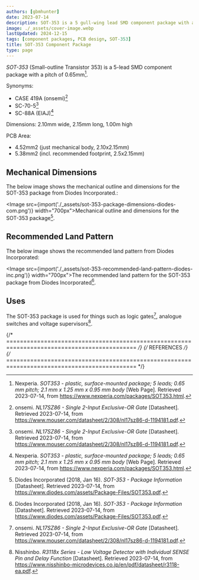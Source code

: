 ```yaml
---
authors: [gbmhunter]
date: 2023-07-14
description: SOT-353 is a 5 gull-wing lead SMD component package with a pitch of 0.65mm.
image: ./_assets/cover-image.webp
lastUpdated: 2024-12-15
tags: [component packages, PCB design, SOT-353]
title: SOT-353 Component Package
type: page
---
```


_SOT-353_ (Small-outline Transistor 353) is a 5-lead SMD component package with a pitch of 0.65mm[^nexperia-sot-353].

Synonyms:

* CASE 419A (onsemi)[^on-semi-nl17sz86-ds]
* SC-70-5[^on-semi-nl17sz86-ds]
* SC-88A (EIAJ)[^nexperia-sot-353]

Dimensions: 2.10mm wide, 2.15mm long, 1.00m high

PCB Area:
* 4.52mm2 (just mechanical body, 2.10x2.15mm)
* 5.38mm2 (incl. recommended footprint, 2.5x2.15mm)

## Mechanical Dimensions

The below image shows the mechanical outline and dimensions for the SOT-353 package from Diodes Incorporated.:

<Image src={import('./_assets/sot-353-package-dimensions-diodes-com.png')} width="700px">Mechanical outline and dimensions for the SOT-353 package[^diodes-incorp-sot-353-package-info].</Image>

## Recommended Land Pattern

The below image shows the recommended land pattern from Diodes Incorporated:

<Image src={import('./_assets/sot-353-recommended-land-pattern-diodes-inc.png')} width="700px">The recommended land pattern for the SOT-353 package from Diodes Incorporated[^diodes-incorp-sot-353-package-info].</Image>

## Uses

The SOT-353 package is used for things such as logic gates[^on-semi-nl17sz86-ds], analogue switches and voltage supervisors[^nisshinbo-r3118x-series-voltage-supervisors-ds].

{/* ============================================================================================ */}
{/* REFERENCES */}
{/* ============================================================================================ */}

[^nexperia-sot-353]: Nexperia. _SOT353 - plastic, surface-mounted package; 5 leads; 0.65 mm pitch; 2.1 mm x 1.25 mm x 0.95 mm body_ [Web Page]. Retrieved 2023-07-14, from https://www.nexperia.com/packages/SOT353.html.
[^on-semi-nl17sz86-ds]: onsemi. _NL17SZ86 - Single 2-Input Exclusive-OR Gate_ [Datasheet]. Retrieved 2023-07-14, from https://www.mouser.com/datasheet/2/308/nl17sz86-d-1194181.pdf.
[^diodes-incorp-sot-353-package-info]: Diodes Incorporated (2018, Jan 16). _SOT-353 - Package Information_ [Datasheet]. Retrieved 2023-07-14, from https://www.diodes.com/assets/Package-Files/SOT353.pdf.
[^nisshinbo-r3118x-series-voltage-supervisors-ds]: Nisshinbo. _R3118x Series - Low Voltage Detector with Individual SENSE Pin and Delay Function_ [Datasheet]. Retrieved 2023-07-14, from https://www.nisshinbo-microdevices.co.jp/en/pdf/datasheet/r3118-ea.pdf.
